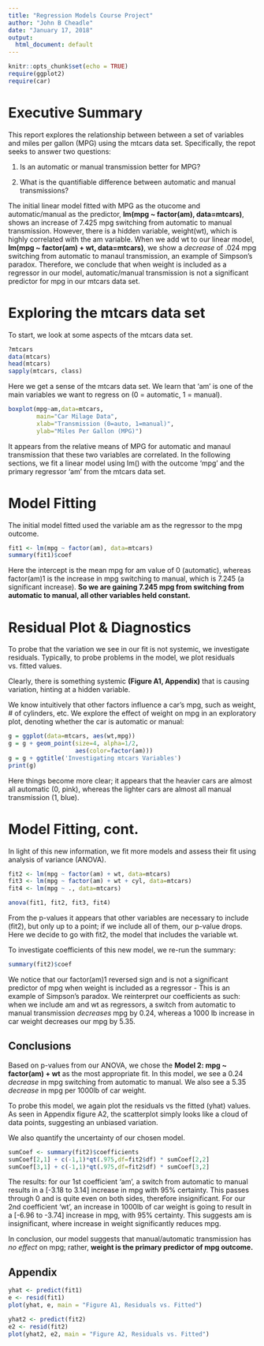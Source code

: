 ```yaml
---
title: "Regression Models Course Project"
author: "John B Cheadle"
date: "January 17, 2018"
output:
  html_document: default
---
```


```r
knitr::opts_chunk$set(echo = TRUE)
require(ggplot2)
require(car)
```

# Executive Summary

This report explores the relationship between between a set of variables and miles per gallon (MPG) using the mtcars data set. Specifically, the repot seeks to answer two questions:

1. Is an automatic or manual transmission better for MPG?

2. What is the quantifiable difference between automatic and manual transmissions?

The initial linear model fitted with MPG as the otucome and automatic/manual as the predictor, **lm(mpg ~ factor(am), data=mtcars)**, shows an increase of 7.425 mpg switching from automatic to manual transmission.  However, there is a hidden variable, weight(wt), which is highly correlated with the am variable.  When we add wt to our linear model, **lm(mpg ~ factor(am) + wt, data=mtcars)**, we show a *decrease* of .024 mpg switching from automatic to manaul transmission, an example of Simpson's paradox. Therefore, we conclude that when weight is included as a regressor in our model, automatic/manual transmission is not a significant predictor for mpg in our mtcars data set.

# Exploring the mtcars data set
To start, we look at some aspects of the mtcars data set.

```r
?mtcars
data(mtcars)
head(mtcars)
sapply(mtcars, class)
```
Here we get a sense of the mtcars data set.  We learn that 'am' is one of the main variables we want to regress on (0 = automatic, 1 = manual).

```r
boxplot(mpg~am,data=mtcars, 
        main="Car Milage Data",
        xlab="Transmission (0=auto, 1=manual)",
        ylab="Miles Per Gallon (MPG)")
```

It appears from the relative means of MPG for automatic and manaul transmission that these two variables are correlated.  In the following sections, we fit a linear model using lm() with the outcome 'mpg' and the primary regressor 'am' from the mtcars data set.

# Model Fitting
The initial model fitted used the variable am as the regressor to the mpg outcome.

```r
fit1 <- lm(mpg ~ factor(am), data=mtcars)
summary(fit1)$coef
```
Here the intercept is the mean mpg for am value of 0 (automatic), whereas factor(am)1 is the increase in mpg switching to manual, which is 7.245 (a significant increase).  **So we are gaining 7.245 mpg from switching from automatic to manual, all other variables held constant.**

# Residual Plot & Diagnostics
To probe that the variation we see in our fit is not systemic, we investigate residuals.  Typically, to probe problems in the model, we plot residuals vs. fitted values.

Clearly, there is something systemic **(Figure A1, Appendix)** that is causing variation, hinting at a hidden variable.

We know intuitively that other factors influence a car's mpg, such as weight, # of cylinders, etc.  We explore the effect of weight on mpg in an exploratory plot, denoting whether the car is automatic or manual:

```r
g = ggplot(data=mtcars, aes(wt,mpg))
g = g + geom_point(size=4, alpha=1/2,
                   aes(color=factor(am)))
g = g + ggtitle('Investigating mtcars Variables')
print(g)
```

Here things become more clear; it appears that the heavier cars are almost all automatic (0, pink), whereas the lighter cars are almost all manual transmission (1, blue).

# Model Fitting, cont.
In light of this new information, we fit more models and assess their fit using analysis of variance (ANOVA).

```r
fit2 <- lm(mpg ~ factor(am) + wt, data=mtcars)
fit3 <- lm(mpg ~ factor(am) + wt + cyl, data=mtcars)
fit4 <- lm(mpg ~ ., data=mtcars)

anova(fit1, fit2, fit3, fit4)
```
From the p-values it appears that other variables are necessary to include (fit2), but only up to a point; if we include all of them, our p-value drops.  Here we decide to go with fit2, the model that includes the variable wt.

To investigate coefficients of this new model, we re-run the summary:

```r
summary(fit2)$coef
```
We notice that our factor(am)1 reversed sign and is not a significant predictor of mpg when weight is included as a regressor - This is an example of Simpson's paradox.  We reinterpret our coefficients as such: when we include am and wt as regressors, a switch from automatic to manual transmission *decreases* mpg by 0.24, whereas a 1000 lb increase in car weight decreases our mpg by 5.35.


## Conclusions
Based on p-values from our ANOVA, we chose the **Model 2: mpg ~ factor(am) + wt** as the most appropriate fit.  In this model, we see a 0.24 *decrease* in mpg switching from automatic to manual.  We also see a 5.35 *decrease* in mpg per 1000lb of car weight.

To probe this model, we again plot the residuals vs the fitted (yhat) values.  As seen in Appendix figure A2, the scatterplot simply looks like a cloud of data points, suggesting an unbiased variation.

We also quantify the uncertainty of our chosen model.

```r
sumCoef <- summary(fit2)$coefficients
sumCoef[2,1] + c(-1,1)*qt(.975,df=fit2$df) * sumCoef[2,2]
sumCoef[3,1] + c(-1,1)*qt(.975,df=fit2$df) * sumCoef[3,2]
```

The results: for our 1st coefficient 'am', a switch from automatic to manual results in a [-3.18 to 3.14] increase in mpg with 95% certainty.  This passes through 0 and is quite even on both sides, therefore insignificant.  For our 2nd coefficient 'wt', an increase in 1000lb of car weight is going to result in a [-6.96 to -3.74] increase in mpg, with 95% certainty.  This suggests am is insignificant, where increase in weight significantly reduces mpg.

In conclusion, our model suggests that manual/automatic transmission has *no effect* on mpg; rather, **weight is the primary predictor of mpg outcome.**

## Appendix
```r
yhat <- predict(fit1)
e <- resid(fit1)
plot(yhat, e, main = "Figure A1, Residuals vs. Fitted")
```

```r
yhat2 <- predict(fit2)
e2 <- resid(fit2)
plot(yhat2, e2, main = "Figure A2, Residuals vs. Fitted")
```

